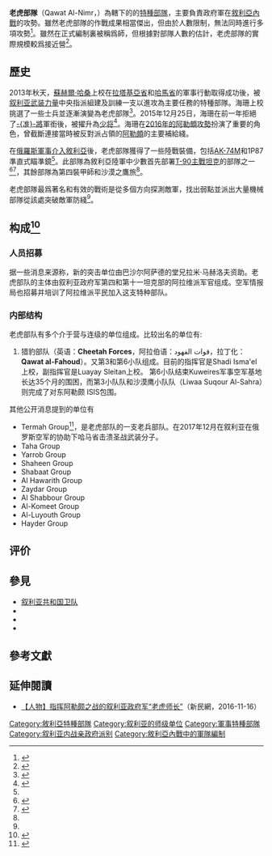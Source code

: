 {{NoteTA
|G1=Firearms
|G2=Military
|G3=長度單位
|G4=地區用語
|G5=地名
|1=zh-cn:哈桑;zh-hk:哈桑;zh-tw:海珊;
}}
{{Infobox military unit
| unit_name = 老虎部隊<br/>Qawat Al-Nimr（{{lang|ar|قوات النمر}}）
|image=[[File:Syrian_commando.png|200px]]
|caption=老虎部隊軍幟
| dates = 2013年－
| country = 
| allegiance = {{flagicon|Syria}}[[叙利亚|叙利亚]]
| branch = {{flagicon image|Flag of the Syrian Arab Army.svg}}{{tsl|en|Syrian Army|敘利亞陸軍}}
| type = [[輕裝步兵|輕裝步兵]] 
| role = {{tsl|en|Offensive (military)|軍事進攻}}
| size = [[师_(军队)|师]]：～1000人（2017年2月估計）
| command_structure = 
| garrison = 
| garrison_label =
| nickname = 
| motto =
| colors = 
| colors_label =
| march = 
| mascot =
| equipment =
| equipment_label =
| battles ={{Collapsible list
|bullets = yes
|title = [[叙利亚内战|叙利亚内战]]
|[[阿勒颇战役|阿勒颇战役]]
|{{tsl|en|Operation Canopus Star||老人星行動}}
|{{tsl|en|Kuweires offensive (September–November 2015)||科威瑞斯攻勢}}
|{{tsl|en|East Aleppo offensive (2015–16)|東阿勒坡攻勢 (2015－16年)|東阿勒坡攻勢}}（2015年11月至2016年2月）
|[[阿勒頗攻勢_(2016年6月－9月)|阿勒頗攻勢（2016年6月－9月）]]
|[[阿勒頗攻勢_(2016年9月－12月)|阿勒頗攻勢（2016年9月－12月）]]
|{{tsl|en|Second Battle of the Shaer gas field||第二次沙伊爾氣田戰鬥}}
|{{tsl|en|2014 Hama offensive|2014年哈馬攻勢}}
|{{tsl|en|2015 Northwestern Syria offensive||2015年敘利亞西北部攻勢}}
|{{tsl|en|Al-Ghab offensive (July–August 2015)|加卜攻勢}}
|[[2016年哈那塞攻勢|2016年哈那塞攻勢]]
|[[巴爾米拉攻勢_(2016年3月)|巴爾米拉攻勢]]
|[[2016年哈馬攻勢|2016年哈馬攻勢]]
|[[巴爾米拉之戰_(2016年12月)|2016年12月巴爾米拉之戰]]
|[[巴爾米拉攻勢_(2017年)|2017年巴爾米拉攻勢]]
|[[東阿勒頗攻勢_(2017年)|2017年東阿勒頗攻勢]]
|[[2017年哈馬攻勢|2017年哈馬攻勢]]
|[[馬斯卡納平原攻勢|馬斯卡納平原攻勢]]
|[[敘利亞中部戰役|敘利亞中部戰役]]
|[[敘利亞西北部戰役|敘利亞西北部戰役]]
|[[東古塔之戰_(2018年)|2018年東古塔之戰]]
|[[叙利亚南部战役_(2018年)|2018年叙利亚南部战役]]
|{{en-link|叙利亚西北部攻势 (2019年4月-8月)|Northwestern Syria offensive (April–August 2019)|2019年4月叙利亚西北部攻势}}
|[[叙利亚西北部攻势_(2019年12月-2020年3月)|2019年12月叙利亚西北部攻势]]
}}
| anniversaries =
| decorations =
| battle_honours =
| battle_honours_label =
| disbanded =
| flying_hours =
| website =
| commander1 = [[蘇赫爾·哈桑|蘇赫爾·哈桑]]少將

}}
'''老虎部隊'''（Qawat Al-Nimr，{{lang-ar|قوات النمر}}）為{{tsl|en|Syrian Arab Army|敘利亞陸軍}}轄下的的[[特種部隊|特種部隊]]，主要負責政府軍在[[敘利亞內戰|敘利亞內戰]]的攻勢。雖然老虎部隊的作戰成果相當傑出，但由於人數限制，無法同時進行多項攻勢<ref>{{cite web|url=http://www.almasdarnews.com/article/exclusive-tiger-forces-to-redeploy-to-northern-hama/|title=Exclusive: Tiger Forces to Redeploy to Northern Hama|author=Leith Fadel|work=Al-Masdar News|date=2015-11-10|accessdate=2016-02-12|archive-date=2016-02-16|archive-url=https://web.archive.org/web/20160216013613/http://www.almasdarnews.com/article/exclusive-tiger-forces-to-redeploy-to-northern-hama/|dead-url=no}}</ref>。雖然在正式編制裏被稱爲師，但根據對部隊人數的估計，老虎部隊的實際規模較爲接近營<ref name=":0">{{Cite news|url=https://southfront.org/syrian-armys-tiger-forces-history-and-capabilities/|title=Syrian Army's Tiger Forces: History And Capabilities|date=2017-02-14|accessdate=2018-02-12|language=en-GB|archive-date=2017-11-20|archive-url=https://web.archive.org/web/20171120020914/https://southfront.org/syrian-armys-tiger-forces-history-and-capabilities/|dead-url=no}}</ref>。

== 歷史 ==
2013年秋天，[[蘇赫爾·哈桑|蘇赫爾·哈桑]]上校在[[拉塔基亞省|拉塔基亞省]]和[[哈馬省|哈馬省]]的軍事行動取得成功後，被[[叙利亚武装力量|叙利亚武装力量]]中央指派組建及訓練一支以進攻為主要任務的特種部隊。海珊上校挑選了一些士兵並逐漸演變為老虎部隊<ref>{{cite web|url=http://www.almasdarnews.com/article/colonel-suheil-al-hassan-tiger-forces/|title=Who is Colonel Suheil al-Hassan of the Tiger Forces?|author=Leith Fadel|work=Al-Masdar News|date=2015-02-26|accessdate=2016-02-12|archive-date=2018-06-12|archive-url=https://web.archive.org/web/20180612190401/https://www.almasdarnews.com/article/colonel-suheil-al-hassan-tiger-forces/|dead-url=no}}</ref>。2015年12月25日，海珊在前一年拒絕了[[准將|-{准}-將]]軍銜後，被擢升為[[少将|少将]]<ref>{{cite web|url=https://www.almasdarnews.com/article/tiger-forces-commander-promoted-to-major-general/|title=Prominent Tiger Forces Commander Promoted to Major General|author=Leith Fadel|work=Al-Masdar News|date=2015-12-15|accessdate=2016-06-05|archive-date=2018-07-17|archive-url=https://web.archive.org/web/20180717055009/https://www.almasdarnews.com/article/tiger-forces-commander-promoted-to-major-general/|dead-url=no}}</ref>。海珊在[[阿勒頗攻勢_(2016年6月－9月)|2016年的阿勒頗攻勢]]扮演了重要的角色，曾截斷連接當時被反對派占領的[[阿勒颇|阿勒頗]]的主要補給綫。

在[[俄羅斯在敘利亞內戰的軍事介入|俄羅斯軍事介入敘利亞]]後，老虎部隊獲得了一些陸戰裝備，包括[[AK-74突击步枪|AK-74M]]和1P87準直式瞄準鏡<ref name=":0" />。此部隊為敘利亞陸軍中少數首先部署[[T-90主戰坦克|T-90主戰坦克]]的部隊之一<ref>{{cite web|url=https://www.almasdarnews.com/article/tiger-forces-mobilize-t-90-tanks-upcoming-aleppo-offensive/|title=Tiger Forces mobilize T-90 tanks for upcoming Aleppo offensive|author=Leith Fadel|work=Al-Masdar News|date=2016-05-28|accessdate=2016-06-07|archive-date=2016-06-30|archive-url=https://web.archive.org/web/20160630023613/https://www.almasdarnews.com/article/tiger-forces-mobilize-t-90-tanks-upcoming-aleppo-offensive/|dead-url=no}}</ref><ref name=":1">{{cite web|url=https://www.almasdarnews.com/article/convoy-of-russian-t-90-tanks-arrive-in-southern-aleppo/|title=Convoy of Russian T-90 tanks arrive in southern Aleppo|author=Leith Fadel|work=Al-Masdar News|date=2016-01-23|accessdate=2016-06-08|archive-date=2016-06-30|archive-url=https://web.archive.org/web/20160630090036/https://www.almasdarnews.com/article/convoy-of-russian-t-90-tanks-arrive-in-southern-aleppo/|dead-url=no}}</ref>，其餘部隊為第四裝甲師和沙漠之鷹旅<ref name=":1" />。

老虎部隊最爲著名和有效的戰術是從多個方向探測敵軍，找出弱點並派出大量機械部隊從該處突破敵軍防綫<ref name=":0" />。

== 构成<ref>{{Cite news|url=https://southfront.org/syrian-armys-tiger-forces-history-and-capabilities/|title=Syrian Army's Tiger Forces: History And Capabilities|date=2017-02-14|accessdate=2018-03-21|language=en-GB|archive-date=2017-11-20|archive-url=https://web.archive.org/web/20171120020914/https://southfront.org/syrian-armys-tiger-forces-history-and-capabilities/|dead-url=no}}</ref> ==

=== 人员招募 ===
据一些消息来源称，新的突击单位由巴沙尔阿萨德的堂兄拉米·马赫洛夫资助。老虎部队的主体由叙利亚政府军第四和第十一坦克部的阿拉维派军官组成。空军情报局也招募并培训了阿拉维派平民加入这支特种部队。

=== 内部结构 ===
老虎部队有多个介于营与连级的单位组成。比较出名的单位有:
# 猎豹部队（英语：'''Cheetah Forces'''，阿拉伯语：قوات الفهود，拉丁化： '''Qawat al-Fahoud'''）。又第3和第6小队组成。目前的指挥官是Shadi Isma'el上校，副指挥官是Luayay Sleitan上校。 第6小队结束Kuweires军事空军基地长达35个月的围困，而第3小队队和沙漠鹰小队队（Liwaa Suqour Al-Sahra）则完成了对东阿勒颇 ISIS包围。
其他公开消息提到的单位有
* Termah Group<ref>{{Cite news|url=https://www.almasdarnews.com/article/first-footage-syrian-armys-tiger-forces-destroying-jihadist-militias-hama/|title=First footage of the Syrian Army’s Tiger Forces destroying jihadist militias in Hama|author=Andrew Illingworth|date=27/12/201|work=www.almasdarnews.com|accessdate=2018-03-21}}</ref>，是老虎部队的一支老兵部队。在2017年12月在叙利亚在俄罗斯空军的协助下哈马省击溃圣战武装分子。
* Taha Group
* Yarrob Group
* Shaheen Group
* Shabaat Group
* Al Hawarith Group
* Zaydar Group
* Al Shabbour Group
* Al-Komeet Group
* Al-Luyouth Group
* Hayder Group

== 评价 ==

==參見==
*[[叙利亚共和国卫队|叙利亚共和国卫队]]
*{{tsl|en|Suqour al-Sahara||沙漠鹰旅}}
*{{tsl|en|Ba'ath Brigades||巴塔斯旅}}
*{{tsl|en|Syrian Marines|敘利亞海軍陸戰隊}}

==參考文獻 ==
{{reflist}}

==延伸閱讀==
*[http://newsxmwb.xinmin.cn/junshi/2016/11/16/30603818.html 【人物】指挥阿勒颇之战的叙利亚政府军“老虎师长”]（新民網，2016-11-16）

{{coord missing|Syria}}

[[Category:敘利亞特種部隊|Category:敘利亞特種部隊]]
[[Category:叙利亚的师级单位|Category:叙利亚的师级单位]]
[[Category:軍事特種部隊|Category:軍事特種部隊]]
[[Category:叙利亚内战亲政府派别|Category:叙利亚内战亲政府派别]]
[[Category:敘利亞內戰中的軍隊編制|Category:敘利亞內戰中的軍隊編制]]